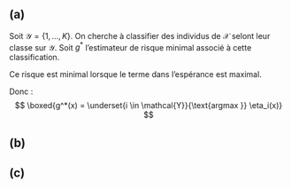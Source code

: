 ## (a)

Soit $\mathcal{Y}= \{1, ..., K\}$.
On cherche à classifier des individus de $\mathcal{X}$ selont leur classe sur $\mathcal{Y}$.
Soit $g^*$ l'estimateur de risque minimal associé à cette classification.

\begin{align}
R(g^*)    &:= \mathbb{E}[{1}_{\{h(X) \neq Y \}}]\\
          &= \mathbb{E}_X \mathbb{E}_{Y|X=x}[{1}_{\{h(x) \neq Y \}}]\\
          &= 1 - \mathbb{E}_X \mathbb{E}_{Y|X=x}[{1}_{\{h(x) = Y \}}]\\
          &= 1 - \mathbb{E}_X \mathbb{P} [h(x) = Y]\\
R(g^*)    &= 1 - \mathbb{E}_X \left[\sum_{i=1}^K \eta_i(x) {1}_{\{g^*(x) = i\}}\right]
\end{align}


Ce risque est minimal lorsque le terme dans l'espérance est maximal.

Donc :
$$
\boxed{g^*(x) = \underset{i \in \mathcal{Y}}{\text{argmax }} \eta_i(x)}
$$

## (b)

## (c)
